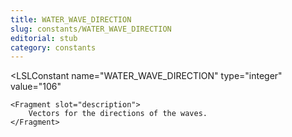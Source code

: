 ```yaml
---
title: WATER_WAVE_DIRECTION
slug: constants/WATER_WAVE_DIRECTION
editorial: stub
category: constants
---
```


<LSLConstant
	name="WATER_WAVE_DIRECTION"
	type="integer"
	value="106"
>
	<Fragment slot="description">
		Vectors for the directions of the waves.
	</Fragment>
</LSLConstant>
